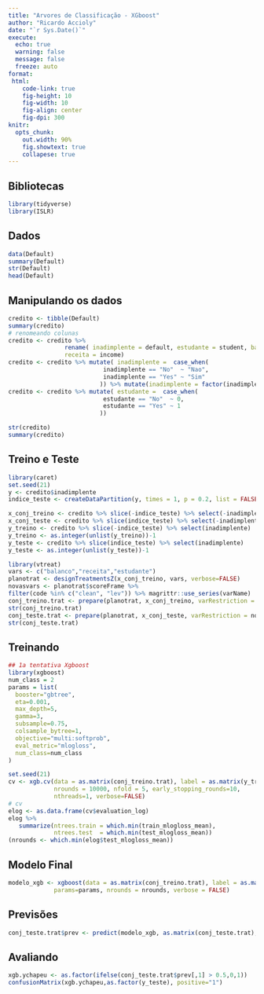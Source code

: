 ```yaml
---
title: "Arvores de Classificação - XGboost"
author: "Ricardo Accioly"
date: "`r Sys.Date()`"
execute: 
  echo: true
  warning: false
  message: false
  freeze: auto
format:
 html:
    code-link: true
    fig-height: 10
    fig-width: 10
    fig-align: center
    fig-dpi: 300
knitr: 
  opts_chunk: 
    out.width: 90%
    fig.showtext: true
    collapese: true
---
```


## Bibliotecas

```r
library(tidyverse)
library(ISLR)
```

## Dados

```r
data(Default)
summary(Default)
str(Default)
head(Default)
```

## Manipulando os dados

```r
credito <- tibble(Default)
summary(credito)
# renomeando colunas
credito <- credito %>% 
                rename( inadimplente = default, estudante = student, balanco = balance,
                receita = income)
credito <- credito %>% mutate( inadimplente =  case_when(
                           inadimplente == "No"  ~ "Nao",
                           inadimplente == "Yes" ~ "Sim"
                          )) %>% mutate(inadimplente = factor(inadimplente))
credito <- credito %>% mutate( estudante =  case_when(
                           estudante == "No"  ~ 0,
                           estudante == "Yes" ~ 1
                          )) 

str(credito)
summary(credito)
```

## Treino e Teste

```r
library(caret)
set.seed(21)
y <- credito$inadimplente
indice_teste <- createDataPartition(y, times = 1, p = 0.2, list = FALSE)

x_conj_treino <- credito %>% slice(-indice_teste) %>% select(-inadimplente)
x_conj_teste <- credito %>% slice(indice_teste) %>% select(-inadimplente)
y_treino <- credito %>% slice(-indice_teste) %>% select(inadimplente) 
y_treino <- as.integer(unlist(y_treino))-1
y_teste <- credito %>% slice(indice_teste) %>% select(inadimplente)
y_teste <- as.integer(unlist(y_teste))-1
```

```r
library(vtreat)
vars <- c("balanco","receita","estudante")
planotrat <- designTreatmentsZ(x_conj_treino, vars, verbose=FALSE)
novasvars <- planotrat$scoreFrame %>%
filter(code %in% c("clean", "lev")) %>% magrittr::use_series(varName)
conj_treino.trat <- prepare(planotrat, x_conj_treino, varRestriction = novasvars)
str(conj_treino.trat)
conj_teste.trat <- prepare(planotrat, x_conj_teste, varRestriction = novasvars)
str(conj_teste.trat)

```

## Treinando

```r
## 1a tentativa Xgboost
library(xgboost)
num_class = 2
params = list(
  booster="gbtree",
  eta=0.001,
  max_depth=5,
  gamma=3,
  subsample=0.75,
  colsample_bytree=1,
  objective="multi:softprob",
  eval_metric="mlogloss",
  num_class=num_class
)

set.seed(21)
cv <- xgb.cv(data = as.matrix(conj_treino.trat), label = as.matrix(y_treino), params=params, 
             nrounds = 10000, nfold = 5, early_stopping_rounds=10, 
             nthreads=1, verbose=FALSE)
# cv
elog <- as.data.frame(cv$evaluation_log)
elog %>% 
   summarize(ntrees.train = which.min(train_mlogloss_mean),  
             ntrees.test  = which.min(test_mlogloss_mean))   
(nrounds <- which.min(elog$test_mlogloss_mean))
```

## Modelo Final

```r
modelo_xgb <- xgboost(data = as.matrix(conj_treino.trat), label = as.matrix(y_treino),
             params=params, nrounds = nrounds, verbose = FALSE)
```

## Previsões

```r
conj_teste.trat$prev <- predict(modelo_xgb, as.matrix(conj_teste.trat), reshape=T)

```

## Avaliando

```r
xgb.ychapeu <- as.factor(ifelse(conj_teste.trat$prev[,1] > 0.5,0,1))
confusionMatrix(xgb.ychapeu,as.factor(y_teste), positive="1")
```
